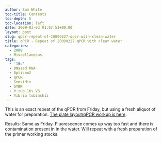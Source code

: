 ```yaml
---
author: Sam White
toc-title: Contents
toc-depth: 5
toc-location: left
date: 2009-03-03 01:07:51+00:00
layout: post
slug: qpcr-repeat-of-20090227-qpcr-with-clean-water
title: qPCR - Repeat of 20090227 qPCR with clean water
categories:
  - 2009
  - Miscellaneous
tags:
  - '16s'
  - DNased RNA
  - Opticon2
  - qPCR
  - SensiMix
  - SYBR
  - V.tub_16s_V3
  - Vibrio tubiashii
---
```


This is an exact repeat of the qPCR from Friday, but using a fresh aliquot of water for preparation. [The plate layout/qPCR workup is here](https://eagle.fish.washington.edu/Arabidopsis/Notebook%20Workup%20Files/20090302-1.jpg).

Results: Same as Friday. Fluorescence comes up way too fast and there is contamination present in in the water. Will repeat with a fresh preparation of the primer working stocks.
